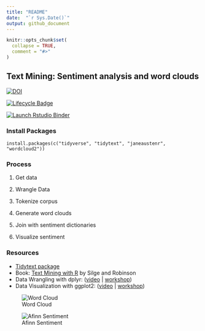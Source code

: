 ```yaml
---
title: "README"
date:  "`r Sys.Date()`"
output: github_document
---
```


<!-- README.md is generated from README.Rmd. Please edit that file -->

```r
knitr::opts_chunk$set(
  collapse = TRUE,
  comment = "#>"
)
```

## Text Mining: Sentiment analysis and word clouds

<!-- badges: start -->
[![DOI](https://zenodo.org/badge/DOI/10.5281/zenodo.4908864.svg)](https://doi.org/10.5281/zenodo.4908864)


[![Lifecycle Badge](https://img.shields.io/badge/lifecycle-stable-brightgreen.svg)](https://www.tidyverse.org/lifecycle/#stable)  

[![Launch Rstudio Binder](http://mybinder.org/badge_logo.svg)](https://mybinder.org/v2/gh/libjohn/workshop_textmining/master?urlpath=rstudio)
<!-- badges: end -->

### Install Packages

```
install.packages(c("tidyverse", "tidytext", "janeaustenr", "wordcloud2"))
```
### Process

1. Get data

1. Wrangle Data

1. Tokenize corpus

1. Generate word clouds

1. Join with sentiment dictionaries

1. Visualize sentiment

### Resources

- [Tidytext package](https://juliasilge.github.io/tidytext/)
- Book:  [Text Mining with R](https://www.tidytextmining.com/) by Silge and Robinson
- Data Wrangling with dplyr: ([video](https://juliasilge.github.io/tidytext/) | [workshop](https://rfun.library.duke.edu/portfolio/r_flipped/))
- Data Visualization with ggplot2: ([video](https://warpwire.duke.edu/w/80YEAA/) | [workshop](https://rfun.library.duke.edu/portfolio/ggplot_workshop/))

![Word Cloud](images/word_cloud.PNG "Word Cloud")


![Afinn Sentiment](images/emma_sentiment.svg)

